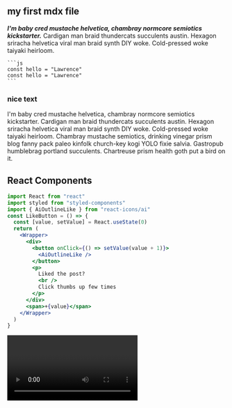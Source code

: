 




<section className="mdx-page">


## my first mdx file

***I'm baby cred mustache helvetica, chambray normcore semiotics kickstarter.***
Cardigan man braid thundercats succulents austin. Hexagon sriracha helvetica viral man braid synth DIY woke. Cold-pressed woke taiyaki heirloom.

<div className="code">

    ```js
    const hello = "Lawrence"
    const hello = "Lawrence"
    ```

</div>

<div className="nice-text">

<h3>nice text</h3>

<FiInfo className="nice-text-icon"></FiInfo>

I'm baby cred mustache helvetica, chambray normcore semiotics kickstarter. Cardigan man braid thundercats succulents austin. Hexagon sriracha helvetica viral man braid synth DIY woke. Cold-pressed woke taiyaki heirloom. Chambray mustache semiotics, drinking vinegar prism blog fanny pack paleo kinfolk church-key kogi YOLO fixie salvia. Gastropub humblebrag portland succulents. Chartreuse prism health goth put a bird on it.

</div>

<h2> React Components </h2>

<Counter />

```jsx
import React from "react"
import styled from "styled-components"
import { AiOutlineLike } from "react-icons/ai"
const LikeButton = () => {
  const [value, setValue] = React.useState(0)
  return (
    <Wrapper>
      <div>
        <button onClick={() => setValue(value + 1)}>
          <AiOutlineLike />
        </button>
        <p>
          Liked the post?
          <br />
          Click thumbs up few times
        </p>
      </div>
      <span>+{value}</span>
    </Wrapper>
  )
}
```

<LikeButton />

<RegVideo />

<Video />

</section>